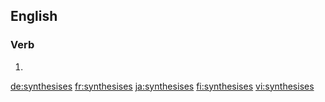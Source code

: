 
==English==

===Verb===
{{head|en|verb form}}

# {{en-third-person singular of|synthesise}}

[[de:synthesises]]
[[fr:synthesises]]
[[ja:synthesises]]
[[fi:synthesises]]
[[vi:synthesises]]